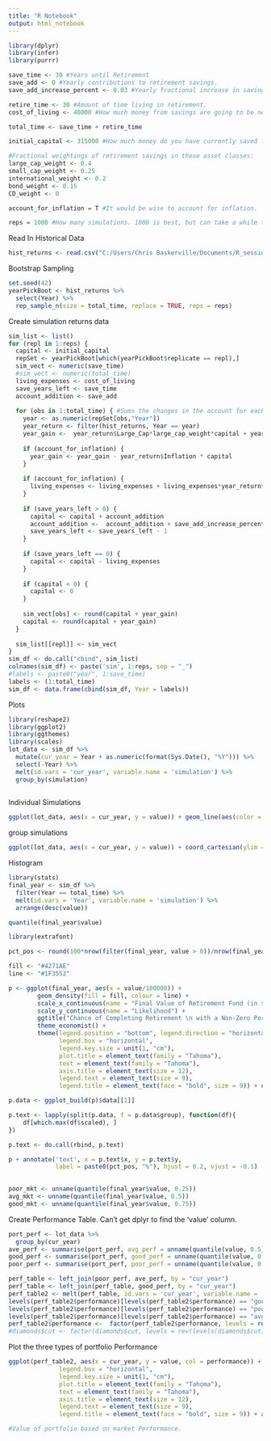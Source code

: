 ---
title: "R Notebook"
output: html_notebook
---
```{r}
library(dplyr)
library(infer)
library(purrr)
```

```{r}
save_time <- 30 #Years until Retirement
save_add <- 0 #Yearly contributions to retirement savings.
save_add_increase_percent <- 0.03 #Yearly fractional increase in savings

retire_time <- 30 #Amount of time living in retirement.
cost_of_living <- 40000 #How much money from savings are going to be needed each year - in today's dollars?

total_time <- save_time + retire_time

initial_capital <- 315000 #How much money do you have currently saved for retirement?

#Fractional weightings of retirement savings in these asset classes:
large_cap_weight <- 0.4
small_cap_weight <- 0.25
international_weight <- 0.2
bond_weight <- 0.15
CD_weight <- 0

account_for_inflation = T #It would be wise to account for inflation.

reps = 1000 #How many simulations. 1000 is best, but can take a while to calculate.

```
Read In Historical Data
```{r}
hist_returns <- read.csv("C:/Users/Chris Baskerville/Documents/R_sessions and files/R_Projects/Index_Returns_Shiny/Index_returns.csv")
```
Bootstrap Sampling
```{r}
set.seed(42)
yearPickBoot <- hist_returns %>%
  select(Year) %>% 
  rep_sample_n(size = total_time, replace = TRUE, reps = reps)
```
Create simulation returns data
```{r}
sim_list <- list()
for (repl in 1:reps) {
  capital <- initial_capital
  repSet <- yearPickBoot[which(yearPickBoot$replicate == repl),]
  sim_vect <- numeric(save_time)
  #sim_vect <- numeric(total_time)
  living_expenses <- cost_of_living
  save_years_left <- save_time
  account_addition <- save_add
  
  for (obs in 1:total_time) { #Sums the changes in the account for each year 
    year <- as.numeric(repSet[obs,"Year"])
    year_return <- filter(hist_returns, Year == year)
    year_gain <-  year_return$Large_Cap*large_cap_weight*capital + year_return$Small_Cap*small_cap_weight*capital + year_return$International*international_weight*capital + year_return$Bond*bond_weight*capital + year_return$CD_Rate*CD_weight*capital
    
    if (account_for_inflation) {
      year_gain <- year_gain - year_return$Inflation * capital
    }
    
    if (account_for_inflation) {
      living_expenses <- living_expenses + living_expenses*year_return$Inflation
    }
    
    if (save_years_left > 0) {
      capital <- capital + account_addition
      account_addition <-  account_addition + save_add_increase_percent * account_addition
      save_years_left <- save_years_left - 1
    }
    
    if (save_years_left == 0) {
      capital <- capital - living_expenses
    }
    
    if (capital < 0) {
      capital <- 0
    } 
    
    sim_vect[obs] <- round(capital + year_gain)
    capital <- round(capital + year_gain)
  }
  
  sim_list[[repl]] <- sim_vect
}
sim_df <- do.call("cbind", sim_list)
colnames(sim_df) <- paste('sim', 1:reps, sep = "_")
#labels <- paste0("year", 1:save_time)
labels <- (1:total_time)
sim_df <- data.frame(cbind(sim_df, Year = labels))
```
Plots
```{r}
library(reshape2)
library(ggplot2)
library(ggthemes)
library(scales)
lot_data <- sim_df %>% 
  mutate(cur_year = Year + as.numeric(format(Sys.Date(), "%Y"))) %>% 
  select(-Year) %>%
  melt(id.vars = 'cur_year', variable.name = 'simulation') %>%
  group_by(simulation)  
  
```
Individual Simulations
```{r}
ggplot(lot_data, aes(x = cur_year, y = value)) + geom_line(aes(color = simulation)) +  scale_x_continuous(limits = c(as.numeric(format(Sys.Date(), "%Y")),total_time + as.numeric(format(Sys.Date(), "%Y"))), expand = c(0, 0)) + scale_y_continuous(labels = comma) + theme_economist() + coord_cartesian(ylim = c(0, unname(quantile(lot_data$value, 1)))) + theme(legend.position = "none") + ylab("Value of Retirement Fund ($)") + xlab('Current Year')
```
group simulations
```{r}
ggplot(lot_data, aes(x = cur_year, y = value)) + coord_cartesian(ylim = c(0, unname(quantile(lot_data$value, 0.75)))) + stat_summary(aes(y = value), fun.y = median, color="red", geom = "smooth") + theme_economist() + ylab("Value of Retirement Fund ($)") + ggtitle("Median Performance of Retirement Fund") + scale_y_continuous(labels = comma) + scale_x_continuous(name = "Year", limits = c(as.numeric(format(Sys.Date(), "%Y")),total_time + as.numeric(format(Sys.Date(), "%Y"))))
```


Histogram
```{r}
library(stats)
final_year <- sim_df %>% 
  filter(Year == total_time) %>% 
  melt(id.vars = 'Year', variable.name = 'simulation') %>% 
  arrange(desc(value))
```

```{r}
quantile(final_year$value)
```

```{r}
library(extrafont)

pct_pos <- round(100*nrow(filter(final_year, value > 0))/nrow(final_year), digits = 1)

fill <- "#4271AE"
line <- "#1F3552"

p <- ggplot(final_year, aes(x = value/100000)) +
        geom_density(fill = fill, colour = line) +
        scale_x_continuous(name = "Final Value of Retirement Fund (in $100000)") +
        scale_y_continuous(name = "Likelihood") +
        ggtitle("Chance of Completing Retirement \n with a Non-Zero Portfolio Balance") +
        theme_economist() +
        theme(legend.position = "bottom", legend.direction = "horizontal",
              legend.box = "horizontal",
              legend.key.size = unit(1, "cm"),
              plot.title = element_text(family = "Tahoma"),
              text = element_text(family = "Tahoma"),
              axis.title = element_text(size = 12),
              legend.text = element_text(size = 9),
              legend.title = element_text(face = "bold", size = 9)) + coord_cartesian(xlim = c(0, (mean(final_year$value/100000) + sd(final_year$value/100000))))

p.data <- ggplot_build(p)$data[[1]]

p.text <- lapply(split(p.data, f = p.data$group), function(df){
    df[which.max(df$scaled), ]
})

p.text <- do.call(rbind, p.text)

p + annotate('text', x = p.text$x, y = p.text$y,
             label = paste0(pct_pos, "%"), hjust = 0.2, vjust = -0.1)
  

```

```{r}
poor_mkt <- unname(quantile(final_year$value, 0.25))
avg_mkt <- unname(quantile(final_year$value, 0.5))
good_mkt <- unname(quantile(final_year$value, 0.75))
```
Create Performance Table. Can't get dplyr to find the 'value' column.
```{r}
port_perf <- lot_data %>% 
  group_by(cur_year) 
ave_perf <- summarise(port_perf, avg_perf = unname(quantile(value, 0.5)))
good_perf <- summarise(port_perf, good_perf = unname(quantile(value, 0.75)))
poor_perf <- summarise(port_perf, poor_perf = unname(quantile(value, 0.25)))

perf_table <- left_join(poor_perf, ave_perf, by = "cur_year")
perf_table <- left_join(perf_table, good_perf, by = "cur_year")
perf_table2 <- melt(perf_table, id.vars = 'cur_year', variable.name = 'performance')
levels(perf_table2$performance)[levels(perf_table2$performance) == "good_perf"] <- "Good"
levels(perf_table2$performance)[levels(perf_table2$performance) == "poor_perf"] <- "Poor"
levels(perf_table2$performance)[levels(perf_table2$performance) == "avg_perf"] <- "Average"
perf_table2$performance <-  factor(perf_table2$performance, levels = rev(levels(perf_table2$performance)))
#diamonds$cut <- factor(diamonds$cut, levels = rev(levels(diamonds$cut)))

```
Plot the three types of portfolio Performance
```{r}
ggplot(perf_table2, aes(x = cur_year, y = value, col = performance)) + geom_smooth(se = F, span = 0.2, method = 'loess', size = 1.3) + scale_x_continuous(name = "Year") + scale_y_continuous("Acount Balance") + geom_vline(xintercept = save_time + as.numeric(format(Sys.Date(), "%Y")), size = 1, colour = "#FF3721", linetype = "dashed") + theme_economist() + theme(legend.position = "right", legend.direction = "vertical",
              legend.box = "horizontal",
              legend.key.size = unit(1, "cm"),
              plot.title = element_text(family = "Tahoma"),
              text = element_text(family = "Tahoma"),
              axis.title = element_text(size = 12),
              legend.text = element_text(size = 9),
              legend.title = element_text(face = "bold", size = 9)) + annotate('text', x = save_time + as.numeric(format(Sys.Date(), "%Y")), y = max(good_perf), label = "Retirement", hjust = 0.9, vjust = 1, angle = 90)

#Value of portfolio based on market Performance.
```
